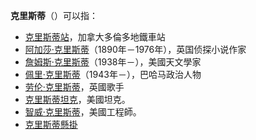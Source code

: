 '''克里斯蒂'''（'''{{lang|en|Christie、Christy}}'''）可以指：

*[[克里斯蒂站|克里斯蒂站]]，加拿大多倫多地鐵車站
*[[阿加莎·克里斯蒂|阿加莎·克里斯蒂]]（1890年－1976年），英国侦探小说作家
*[[詹姆斯·克里斯蒂|詹姆斯·克里斯蒂]]（1938年－），美國天文學家
*[[佩里·克里斯蒂|佩里·克里斯蒂]]（1943年－），巴哈马政治人物
*[[劳伦·克里斯蒂|劳伦·克里斯蒂]]，英國歌手
*[[克里斯蒂坦克|克里斯蒂坦克]]，美國坦克。
*[[智威·克里斯蒂|智威·克里斯蒂]]，美國工程師。
*[[克里斯蒂懸掛|克里斯蒂懸掛]]
{{Disambig|Cat=四字消歧义}}